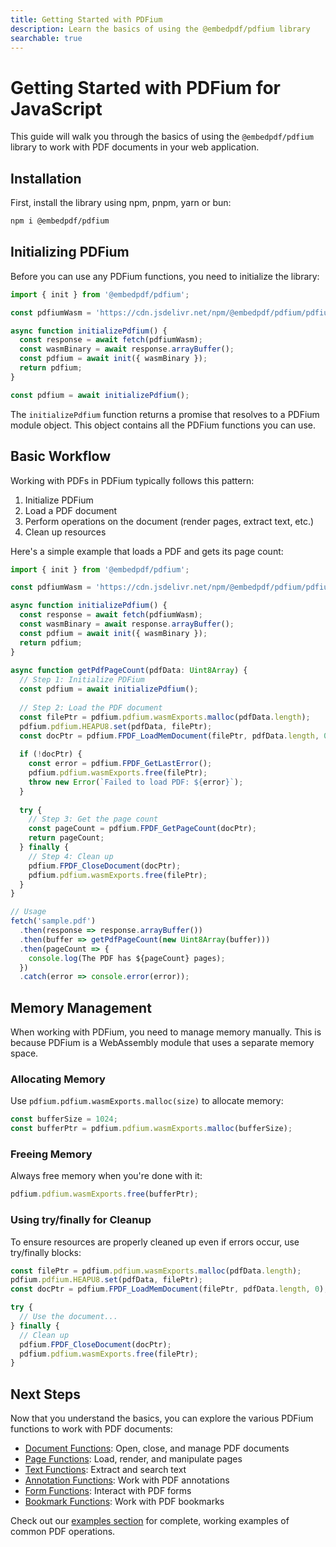 ```yaml
---
title: Getting Started with PDFium
description: Learn the basics of using the @embedpdf/pdfium library
searchable: true
---
```


# Getting Started with PDFium for JavaScript

This guide will walk you through the basics of using the `@embedpdf/pdfium` library to work with PDF documents in your web application.

## Installation

First, install the library using npm, pnpm, yarn or bun:

```sh npm2yarn
npm i @embedpdf/pdfium
```

## Initializing PDFium

Before you can use any PDFium functions, you need to initialize the library:

```typescript filename=" " copy
import { init } from '@embedpdf/pdfium';

const pdfiumWasm = 'https://cdn.jsdelivr.net/npm/@embedpdf/pdfium/pdfium.wasm';

async function initializePdfium() {
  const response = await fetch(pdfiumWasm);
  const wasmBinary = await response.arrayBuffer();
  const pdfium = await init({ wasmBinary });
  return pdfium;
}

const pdfium = await initializePdfium();
```

The `initializePdfium` function returns a promise that resolves to a PDFium module object. This object contains all the PDFium functions you can use.

## Basic Workflow

Working with PDFs in PDFium typically follows this pattern:

1. Initialize PDFium
2. Load a PDF document
3. Perform operations on the document (render pages, extract text, etc.)
4. Clean up resources

Here's a simple example that loads a PDF and gets its page count:


<GetPdfPageCountDemo />

```typescript filename="get-pdf-page-count.ts" copy
import { init } from '@embedpdf/pdfium';

const pdfiumWasm = 'https://cdn.jsdelivr.net/npm/@embedpdf/pdfium/pdfium.wasm';

async function initializePdfium() {
  const response = await fetch(pdfiumWasm);
  const wasmBinary = await response.arrayBuffer();
  const pdfium = await init({ wasmBinary });
  return pdfium;
}
 
async function getPdfPageCount(pdfData: Uint8Array) {
  // Step 1: Initialize PDFium
  const pdfium = await initializePdfium();
 
  // Step 2: Load the PDF document
  const filePtr = pdfium.pdfium.wasmExports.malloc(pdfData.length);
  pdfium.pdfium.HEAPU8.set(pdfData, filePtr);
  const docPtr = pdfium.FPDF_LoadMemDocument(filePtr, pdfData.length, 0);
 
  if (!docPtr) {
    const error = pdfium.FPDF_GetLastError();
    pdfium.pdfium.wasmExports.free(filePtr);
    throw new Error(`Failed to load PDF: ${error}`);
  }
 
  try {
    // Step 3: Get the page count
    const pageCount = pdfium.FPDF_GetPageCount(docPtr);
    return pageCount;
  } finally {
    // Step 4: Clean up
    pdfium.FPDF_CloseDocument(docPtr);
    pdfium.pdfium.wasmExports.free(filePtr);
  }
}

// Usage
fetch('sample.pdf')
  .then(response => response.arrayBuffer())
  .then(buffer => getPdfPageCount(new Uint8Array(buffer)))
  .then(pageCount => {
    console.log(The PDF has ${pageCount} pages);
  })
  .catch(error => console.error(error));
```

## Memory Management

When working with PDFium, you need to manage memory manually. This is because PDFium is a WebAssembly module that uses a separate memory space.

### Allocating Memory

Use `pdfium.pdfium.wasmExports.malloc(size)` to allocate memory:

```typescript
const bufferSize = 1024;
const bufferPtr = pdfium.pdfium.wasmExports.malloc(bufferSize);
```

### Freeing Memory

Always free memory when you're done with it:

```typescript
pdfium.pdfium.wasmExports.free(bufferPtr);
```

### Using try/finally for Cleanup

To ensure resources are properly cleaned up even if errors occur, use try/finally blocks:

```typescript
const filePtr = pdfium.pdfium.wasmExports.malloc(pdfData.length);
pdfium.pdfium.HEAPU8.set(pdfData, filePtr);
const docPtr = pdfium.FPDF_LoadMemDocument(filePtr, pdfData.length, 0);

try {
  // Use the document...
} finally {
  // Clean up
  pdfium.FPDF_CloseDocument(docPtr);
  pdfium.pdfium.wasmExports.free(filePtr);
}
```

## Next Steps

Now that you understand the basics, you can explore the various PDFium functions to work with PDF documents:

- [Document Functions](/docs/pdfium/functions/document): Open, close, and manage PDF documents
- [Page Functions](/docs/pdfium/functions/page): Load, render, and manipulate pages
- [Text Functions](/docs/pdfium/functions/text): Extract and search text
- [Annotation Functions](/docs/pdfium/functions/annotation): Work with PDF annotations
- [Form Functions](/docs/pdfium/functions/form): Interact with PDF forms
- [Bookmark Functions](/docs/pdfium/functions/bookmark): Work with PDF bookmarks

Check out our [examples section](/docs/pdfium/examples) for complete, working examples of common PDF operations.